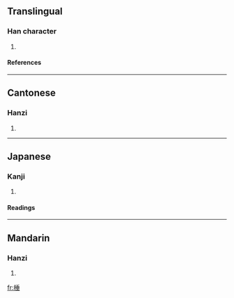 ==Translingual==
===Han character===
{{Han char|rn=75|rad=木|as=08|sn=12|four=4291<sub>4</sub>|canj=木竹十一 (DHJM)}}
# {{defn|Han|sort=木08}}
====References====
{{Han ref|kx=0534.150|dkj=14978|dj=0922.110|hdz=21232.130|uh=68F0|ud=26864|bh=DDDE|bd=56798}}

----
==Cantonese==
===Hanzi===
{{yue-hanzi|jyut=|y=cheui4}}
# {{defn|Cantonese}}

----
==Japanese==
===Kanji===
{{ja-kanji|grade=|rs=木08}}
# {{defn|Japanese}} 
====Readings====
{{ja-readings|on=[[そい]] (soi), [[た]] (ta)|kun=[[しえ]] (shie)}}

----
==Mandarin==
===Hanzi===
{{cmn-hanzi|pin=[[chuí]] ([[chui2]]), [[duǒ]] ([[duo3]])|wg=ch'ui<sup>2</sup>, to<sup>3</sup>}}
# {{defn|Mandarin}}

[[fr:棰]]